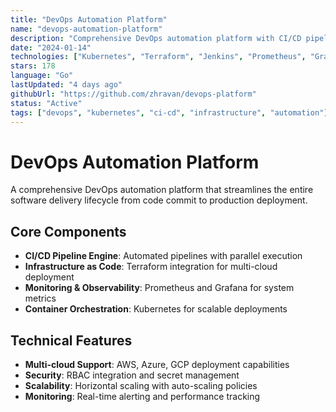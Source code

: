 ```yaml
---
title: "DevOps Automation Platform"
name: "devops-automation-platform"
description: "Comprehensive DevOps automation platform with CI/CD pipelines, infrastructure as code, and monitoring using modern cloud technologies."
date: "2024-01-14"
technologies: ["Kubernetes", "Terraform", "Jenkins", "Prometheus", "Grafana", "Ansible"]
stars: 178
language: "Go"
lastUpdated: "4 days ago"
githubUrl: "https://github.com/zhravan/devops-platform"
status: "Active"
tags: ["devops", "kubernetes", "ci-cd", "infrastructure", "automation"]
---
```


# DevOps Automation Platform

A comprehensive DevOps automation platform that streamlines the entire software delivery lifecycle from code commit to production deployment.

## Core Components

- **CI/CD Pipeline Engine**: Automated pipelines with parallel execution
- **Infrastructure as Code**: Terraform integration for multi-cloud deployment
- **Monitoring & Observability**: Prometheus and Grafana for system metrics
- **Container Orchestration**: Kubernetes for scalable deployments

## Technical Features

- **Multi-cloud Support**: AWS, Azure, GCP deployment capabilities
- **Security**: RBAC integration and secret management
- **Scalability**: Horizontal scaling with auto-scaling policies
- **Monitoring**: Real-time alerting and performance tracking